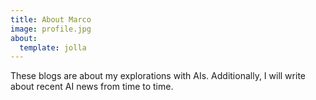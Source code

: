 ```yaml
---
title: About Marco
image: profile.jpg
about:
  template: jolla
---
```


These blogs are about my explorations with AIs. Additionally, I will write about recent AI news from time to time. 
